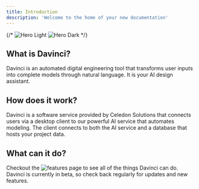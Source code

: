 ```yaml
---
title: Introduction
description: 'Welcome to the home of your new documentation'
---
```


{/* <img
  className="block dark:hidden"
  src="/logo/logo_large_bright.svg"
  alt="Hero Light"
/>
<img
  className="hidden dark:block"
  src="/logo/logo_large_dark.svg"
  alt="Hero Dark"
/> */}

## What is Davinci?

Davinci is an automated digital engineering tool that transforms user inputs into complete models through natural language. It is your AI design assistant. 

## How does it work?

Davinci is a software service provided by Celedon Solutions that connects users via a desktop client to our powerful AI service that automates modeling. The client connects to both the AI service and a database that hosts your project data.  

## What can it do?

Checkout the ![features](https://docs.davinci.celedonsolutions.com/sections/overview/features) page to see all of the things Davinci can do. Davinci is currently in beta, so check back regularly for updates and new features.
